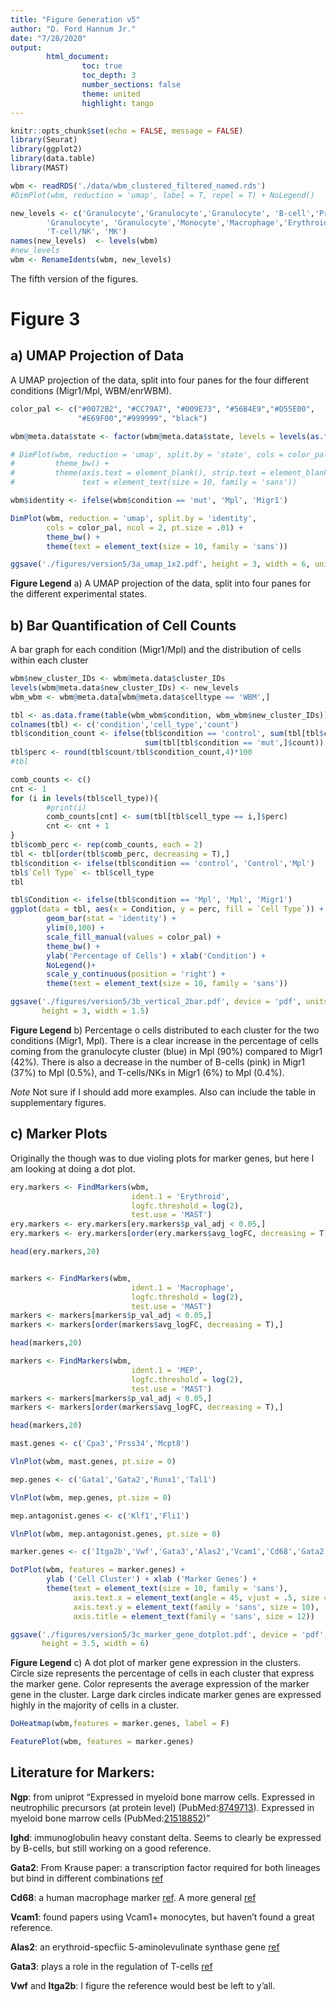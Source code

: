 ```yaml
---
title: "Figure Generation v5"
author: "D. Ford Hannum Jr."
date: "7/28/2020"
output: 
        html_document:
                toc: true
                toc_depth: 3
                number_sections: false
                theme: united
                highlight: tango
---
```


```r
knitr::opts_chunk$set(echo = FALSE, message = FALSE)
library(Seurat)
library(ggplot2)
library(data.table)
library(MAST)
```

```r
wbm <- readRDS('./data/wbm_clustered_filtered_named.rds')
#DimPlot(wbm, reduction = 'umap', label = T, repel = T) + NoLegend()
```

```r
new_levels <- c('Granulocyte','Granulocyte','Granulocyte', 'B-cell','Progenitor', 
        'Granulocyte', 'Granulocyte','Monocyte','Macrophage','Erythroid','B-cell',
        'T-cell/NK', 'MK')
names(new_levels)  <- levels(wbm)
#new_levels
wbm <- RenameIdents(wbm, new_levels)
```

The fifth version of the figures.

# Figure 3

## a) UMAP Projection of Data

A UMAP projection of the data, split into four panes for the four different conditions (Migr1/Mpl, WBM/enrWBM).

```r

color_pal <- c("#0072B2", "#CC79A7", "#009E73", "#56B4E9","#D55E00",
               "#E69F00","#999999", "black")

wbm@meta.data$state <- factor(wbm@meta.data$state, levels = levels(as.factor(wbm@meta.data$state))[c(3,4,1,2)])

# DimPlot(wbm, reduction = 'umap', split.by = 'state', cols = color_pal, ncol = 2) +
#         theme_bw() + 
#         theme(axis.text = element_blank(), strip.text = element_blank(),
#               text = element_text(size = 10, family = 'sans'))

wbm$identity <- ifelse(wbm$condition == 'mut', 'Mpl', 'Migr1')

DimPlot(wbm, reduction = 'umap', split.by = 'identity', 
        cols = color_pal, ncol = 2, pt.size = .01) +
        theme_bw() +
        theme(text = element_text(size = 10, family = 'sans'))

ggsave('./figures/version5/3a_umap_1x2.pdf', height = 3, width = 6, units = 'in')
```

**Figure Legend** a) A UMAP projection of the data, split into four panes for the different experimental states.

## b) Bar Quantification of Cell Counts

A bar graph for each condition (Migr1/Mpl) and the distribution of cells within each cluster

```r
wbm$new_cluster_IDs <- wbm@meta.data$cluster_IDs
levels(wbm@meta.data$new_cluster_IDs) <- new_levels
wbm_wbm <- wbm@meta.data[wbm@meta.data$celltype == 'WBM',]

tbl <- as.data.frame(table(wbm_wbm$condition, wbm_wbm$new_cluster_IDs))
colnames(tbl) <- c('condition','cell_type','count')
tbl$condition_count <- ifelse(tbl$condition == 'control', sum(tbl[tbl$condition == 'control',]$count),
                              sum(tbl[tbl$condition == 'mut',]$count))
tbl$perc <- round(tbl$count/tbl$condition_count,4)*100
#tbl

comb_counts <- c()
cnt <- 1
for (i in levels(tbl$cell_type)){
        #print(i)
        comb_counts[cnt] <- sum(tbl[tbl$cell_type == i,]$perc)
        cnt <- cnt + 1
}
tbl$comb_perc <- rep(comb_counts, each = 2)
tbl <- tbl[order(tbl$comb_perc, decreasing = T),]
tbl$condition <- ifelse(tbl$condition == 'control', 'Control','Mpl')
tbl$`Cell Type` <- tbl$cell_type
tbl
```

```r
tbl$Condition <- ifelse(tbl$condition == 'Mpl', 'Mpl', 'Migr1')
ggplot(data = tbl, aes(x = Condition, y = perc, fill = `Cell Type`)) +
        geom_bar(stat = 'identity') + 
        ylim(0,100) +
        scale_fill_manual(values = color_pal) +
        theme_bw() +
        ylab('Percentage of Cells') + xlab('Condition') +
        NoLegend()+
        scale_y_continuous(position = 'right') +
        theme(text = element_text(size = 10, family = 'sans')) 

ggsave('./figures/version5/3b_vertical_2bar.pdf', device = 'pdf', units = 'in',
       height = 3, width = 1.5)
```

**Figure Legend** b) Percentage o cells distributed to each cluster for the two conditions (Migr1, Mpl). There is a clear increase in the percentage of cells coming from the granulocyte cluster (blue) in Mpl (90%) compared to Migr1 (42%). There is also a decrease in the number of B-cells (pink) in Migr1 (37%) to Mpl (0.5%), and T-cells/NKs in Migr1 (6%) to Mpl (0.4%).

*Note* Not sure if I should add more examples. Also can include the table in supplementary figures. 

## c) Marker Plots

Originally the though was to due violing plots for marker genes, but here I am looking at doing a dot plot.

```r
ery.markers <- FindMarkers(wbm,
                           ident.1 = 'Erythroid',
                           logfc.threshold = log(2),
                           test.use = 'MAST')
ery.markers <- ery.markers[ery.markers$p_val_adj < 0.05,]
ery.markers <- ery.markers[order(ery.markers$avg_logFC, decreasing = T),]

head(ery.markers,20)


markers <- FindMarkers(wbm,
                           ident.1 = 'Macrophage',
                           logfc.threshold = log(2),
                           test.use = 'MAST')
markers <- markers[markers$p_val_adj < 0.05,]
markers <- markers[order(markers$avg_logFC, decreasing = T),]

head(markers,20)

markers <- FindMarkers(wbm,
                           ident.1 = 'MEP',
                           logfc.threshold = log(2),
                           test.use = 'MAST')
markers <- markers[markers$p_val_adj < 0.05,]
markers <- markers[order(markers$avg_logFC, decreasing = T),]

head(markers,20)
```
```r
mast.genes <- c('Cpa3','Prss34','Mcpt8')

VlnPlot(wbm, mast.genes, pt.size = 0)

mep.genes <- c('Gata1','Gata2','Runx1','Tal1')

VlnPlot(wbm, mep.genes, pt.size = 0)

mep.antagonist.genes <- c('Klf1','Fli1')

VlnPlot(wbm, mep.antagonist.genes, pt.size = 0)
```

```r
marker.genes <- c('Itga2b','Vwf','Gata3','Alas2','Vcam1','Cd68','Gata2','Ighd', 'Ngp')

DotPlot(wbm, features = marker.genes) +
        ylab ('Cell Cluster') + xlab ('Marker Genes') +
        theme(text = element_text(size = 10, family = 'sans'),
              axis.text.x = element_text(angle = 45, vjust = .5, size = 10, family = 'sans'),
              axis.text.y = element_text(family = 'sans', size = 10),
              axis.title = element_text(family = 'sans', size = 12))

ggsave('./figures/version5/3c_marker_gene_dotplot.pdf', device = 'pdf', units = 'in',
       height = 3.5, width = 6)
```

**Figure Legend** c) A dot plot of marker gene expression in the clusters. Circle size represents the percentage of cells in each cluster that express the marker gene. Color represents the average expression of the marker gene in the cluster. Large dark circles indicate marker genes are expressed highly in the majority of cells in a cluster.


```r
DoHeatmap(wbm,features = marker.genes, label = F) 

FeaturePlot(wbm, features = marker.genes)
```

## Literature for Markers:

**Ngp**: from uniprot "Expressed in myeloid bone marrow cells. Expressed in neutrophilic precursors (at protein level) (PubMed:[8749713](https://www.uniprot.org/citations/8749713)). Expressed in myeloid bone marrow cells (PubMed:[21518852](https://www.uniprot.org/citations/21518852))"

**Ighd**: immunoglobulin heavy constant delta. Seems to clearly be expressed by B-cells, but still working on a good reference.

**Gata2**: From Krause paper: a transcription factor required for both lineages but bind in different combinations [ref](https://ashpublications.org/blood/article/113/10/2191/24361/SCL-and-associated-proteins-distinguish-active)

**Cd68**: a human macrophage marker [ref](https://pubmed.ncbi.nlm.nih.gov/7680921/). A more general [ref](https://www.nature.com/articles/labinvest2016116/)
 
**Vcam1**: found papers using Vcam1+ monocytes, but haven't found a great reference.

**Alas2**: an erythroid-specfiic 5-aminolevulinate synthase gene [ref](https://pubmed.ncbi.nlm.nih.gov/12663458/)

**Gata3**: plays a role in the regulation of T-cells [ref](https://www.ncbi.nlm.nih.gov/pmc/articles/PMC2998182/)

**Vwf** and **Itga2b**: I figure the reference would best be left to y'all.
